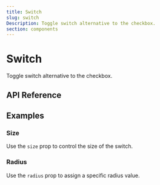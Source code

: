 ```yaml
---
title: Switch
slug: switch
Description: Toggle switch alternative to the checkbox.
section: components
---
```

# Switch

<Description>Toggle switch alternative to the checkbox.</Description>

<ComponentThemesPreview name="switch" file="switch-demo" />

## API Reference


## Examples

### Size

Use the `size` prop to control the size of the switch.

<ComponentThemesPreview name="switch" file="switch-sizes-demo" />

### Radius

Use the `radius` prop to assign a specific radius value.

<ComponentThemesPreview name="switch" file="switch-radius-demo" />
